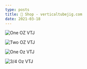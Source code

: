 ```yaml
---
type: posts
title: 🛒 Shop - verticaltubejig.com
date: 2021-03-18
---
```


![One OZ VTJ](https://res.cloudinary.com/dfjzpbdey/image/upload/v1674576540/verticaltubejig.com/product-photos/green-single-1oz_wuqeo8.jpg)

![Two OZ VTJ](https://res.cloudinary.com/dfjzpbdey/image/upload/v1674591752/verticaltubejig.com/product-photos/2oz-blood-red_y5bvqt.jpg)

![One Oz VTJ](https://res.cloudinary.com/dfjzpbdey/image/upload/v1674591752/verticaltubejig.com/product-photos/1oz-blood-red_nvpmhv.jpg)

![3/4 Oz VTJ](https://res.cloudinary.com/dfjzpbdey/image/upload/v1674591752/verticaltubejig.com/product-photos/gold-34oz_sdz8im.jpg)